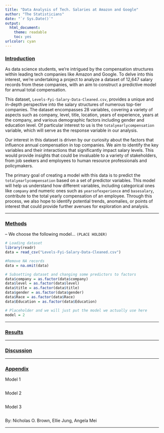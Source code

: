 ```yaml
---
title: "Data Analysis of Tech. Salaries at Amazon and Google"
author: "The Statisticians"
date: "`r Sys.Date()`"
output:
  html_document: 
    theme: readable
    toc: yes
urlcolor: cyan
---
```


### <u>Introduction</u>

As data science students, we're intrigued by the compensation structures within leading tech companies like Amazon and Google. To delve into this interest, we're undertaking a project to analyze a dataset of 12,647 salary records from these companies, with an aim to construct a predictive model for annual total compensation.

This dataset, `Levels-Fyi-Salary-Data-Cleaned.csv`, provides a unique and in-depth perspective into the salary structures of numerous top-tier companies. The dataset encompasses 28 variables, covering a variety of aspects such as company, level, title, location, years of experience, years at the company, and various demographic factors including gender and education level. Of particular interest to us is the `totalyearlycompensation` variable, which will serve as the response variable in our analysis.

Our interest in this dataset is driven by our curiosity about the factors that influence annual compensation in top companies. We aim to identify the key variables and their interactions that significantly impact salary levels. This would provide insights that could be invaluable to a variety of stakeholders, from job seekers and employees to human resource professionals and policymakers.

The primary goal of creating a model with this data is to predict the `totalyearlycompensation` based on a set of predictor variables. This model will help us understand how different variables, including categorical ones like `company` and numeric ones such as `yearsofexperience` and `basesalary`, contribute to the total yearly compensation of an employee. Through this process, we also hope to identify potential trends, anomalies, or points of interest that could provide further avenues for exploration and analysis.

***

### <u>Methods</u>

-- We choose the following model... `(PLACE HOLDER)`

```r
# Loading dataset
library(readr)
data = read_csv("Levels-Fyi-Salary-Data-Cleaned.csv")

#Remove NA records
data = na.omit(data)

# Subsetting dataset and changing some predictors to factors
data$company = as.factor(data$company)
data$level = as.factor(data$level)
data$title = as.factor(data$title)
data$gender = as.factor(data$gender)
data$Race = as.factor(data$Race)
data$Education = as.factor(data$Education)
```

```r
# Placeholder and we will just put the model we actually use here 
model = 2
```


***

### <u>Results</u>


***

### <u>Discussion</u>


***

### <u>Appendix</u> 

Model 1
```r

```

Model 2 
```r

```


Model 3 
```r

```


By: Nicholas O. Brown, Ellie Jung, Angela Mei

***

